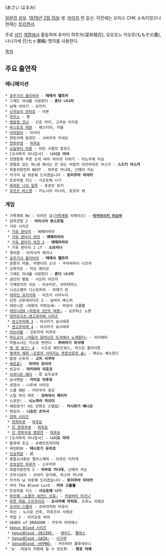 {{{+1 浅井晴美 }}} (あさい はるみ)

[[일본]]의 [[성우]]. [[1979년]] [[2월 15일]] 생. [[아이치]] 현 출신. 이전에는 오피스 CHK 소속이었으나 현재는 [[프리랜서]].

주로 [[에로게|성인]] [[야애니|계열]]에서 활동하며 후카이 하루카(深井晴花), 모모조노 카오루(ももぞの薫), 나나가세 린(七ヶ瀬輪) 명의를 사용한다.

[[목차]]

== 주요 출연작 ==
=== 애니메이션 ===
 * [[공주기사 올리비아]] - '''테레사 켈트라'''
 * 그래도 아내를 사랑한다 - '''혼다 나나미'''
 * 남매 이야기 - 오자키
 * [[닌자보이 란타로]] - 리본
 * [[마우스(만화)|마우스]] - 퐁
 * [[명탐정 코난]] - 신죠 마키, 고쿠분 아키호
 * [[바스토프 레몬]] - 헤스티아, 리들
 * [[아따맘마]] - 아사다
 * 얏토카메 탐정단 - 시바우라 카네요
 * [[연희무쌍]] - [[하후돈(진 연희무쌍)|하후돈]]
 * [[오늘부터 마왕]] - 어린 시절의 알포드
 * [오샤부리 아나운서] - '''니시오 아야'''
 * 전쟁동화 푸른 눈의 여자 아이의 이야기 - 이노우에 카요
 * 정말로 있는 여○생 해서는 안 되는 비밀의 아르바이트 아스카 - '''스즈키 아스카'''
 * 최종치한전차 NEXT - 히무로 카나데, 신메이 카논
 * 카가치 님 위로해 드리겠습니다 - '''토미쿠라 아야카'''
 * 트로피컬 키스 - 사오토메 나기
 * [[화려한 나의 일족]] - 혼죠인 토키
 * [[후르츠 바스켓]] - 키노시타 미나미, 토모미 外

=== 게임 ===
 * 가족계획 Re : 이어진 실([[가족계획(게임)|가족계획]] 리메이크) - '''[[타카야시키 아오바]]'''
 * 감옥전함 2 - '''아리시아 뷰스트림'''
 * 거유 시리즈
  * [[거유 판타지]] - 에메라리아
  * [[거유 판타지 외전]] - '''에메라리아'''
  * [[거유 판타지 외전 2]] - '''에메라리아'''
  * 거유 판타지 2 if - '''소브리나'''
 * 경비원 - 아카사카 레이나
 * [[공주기사 올리비아]] - '''테레사 켈트라'''
 * 광륜의 마을, 라벤더의 소녀 - 쿠리바야시 나츠미
 * 교육지도 - 미도 에리코
 * 그래도 아내를 사랑한다 - '''혼다 나나미'''
 * 금단의 병동 - 시오미 아즈미
 * 기계장치의 이브 - 이슈타르, 아마테라스
 * 나선소행의 디스토피아 - 히메기 란
 * [[대마인 유키카제]] - 미즈키 시라누이
 * 던전 크루세이더즈 2 - 실비아 베스퍼
 * 데모니온 ~마왕의 지하요새~ - 바넷사 크롬웰
 * [[데모니온Ⅱ ~마왕과 3인의 여왕~]] - 오르피스 노폰
 * [[덴카토이츠-센고쿠히메 시리즈]]
  * [[센고쿠히메 3]] - 아시카가 요시테루 
  * [[센고쿠히메 4]] - 아시카가 요시테루
 * [[러브러블]] - 코토미야 미후유
 * [[마도교각 ~어둠의 달여신은 도국에서 노래한다~]] - 리리에타
 * 마법소녀는 키스로 변한다 - '''하바라기 히사메'''
 * [[멘 앳 워크! 4]] - 시즈호 에인즈워스, 저스틴 클라이튼
 * [[명색의 례희 ~조용히 사라지는 푸른산호의 숲~]] - 레오노 웨스란드
 * 발정 스위치 - '''고지 사쿠라'''
 * [[베로츄!]] - '''히카미 유리아'''
 * 빈교사 - '''마키야마 리호코'''
 * [[브라디온 베다]] - 류 요우쿄쿠
 * 삼사면담 - '''카미죠 미후유'''
 * 성창녀 - 나루세 사야코
 * 스쿨 헤븐 - 키타쿠라 큐코
 * 스틸 마이 하트 - '''코바야시 레이카'''
 * 스포콘! - '''시노하라 카츠미'''
 * 에로망가! H도 만화도 스텝업♪ - '''카시와기 베니오'''
 * 엔죠이 - '''니죠인 츠카사'''
 * [[연희 시리즈]]
  * [[연희무쌍]] - [[하후돈(진 연희무쌍)|하후돈]]
  * [[진 연희무쌍]] - [[하후돈(진 연희무쌍)|하후돈]]
  * [[진 연희무쌍 맹장전]] - [[하후돈(진 연희무쌍)|하후돈]]
 * [오샤부리 아나운서] - '''니시오 아야'''
 * 왈큐레 조교 - 슈베르트라이테
 * 육빈R30 - '''테시로기 유리코'''
 * [[인공학원]] - 武
 * 종말소녀환상 앨리스매틱 - 이쥬인 미카게
 * [[초앙섬인 하루카]] - 소우카쿠
 * 최종치한전차 3 - '''히무로 카나데''', 신메이 카논
 * 츠마시보리 - 츠바키 유키에, 하스마 카나에
 * 카가치 님 위로해 드리겠습니다 - '''토미쿠라 아야카'''
 * 카라 The Blood Lord - '''카라 크롬웰'''
 * 트로피컬 키스 - '''사오토메 나기'''
 * [[파르페 -쇼콜라 세컨드 브류-]] - [[카와바타 미즈나]]
 * [[푸른 하늘 스트라이프]] - '''오사카베 마히로''', 츠루노 리에코
 * [[프리마☆스텔라]] - 코바야카와 미유키
 * 하신 - 노시로 안쥬, 마유즈미 사에코
 * 학원 2 - 미키모토 마야
 * GEARS of DRAGOON - 카우라 아하메스
 * [[Venus Blood 시리즈]]
  * [[VenusBlood -DESIRE-]] - [[에리드]], [[펠레스]]
  * [[VenusBlood -GAIA-]] - [[VenusBlood -GAIA-#s-3.4.2|시구레]]
  * [[VenusBlood -HYPNO-]] - 카르비아 클루세브니
 * '&' -하늘의 저편에 필 수 있도록- - '''렌죠 야에'''
